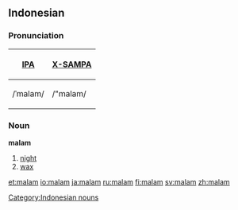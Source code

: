 ==Indonesian==
===Pronunciation===
{| border=1 cellpadding=5
! [[w:IPA|IPA]] !! [[w:X-SAMPA|X-SAMPA]]
|-
| /ˈmalam/ || /"malam/
|}

===Noun===
'''malam'''

#[[night]]
#[[wax]]

[[Category:Indonesian nouns]]

[[et:malam]]
[[io:malam]]
[[ja:malam]]
[[ru:malam]]
[[fi:malam]]
[[sv:malam]]
[[zh:malam]]
